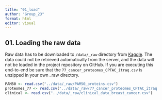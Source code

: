 ```yaml
---
title: "01_load"
author: "Group_23"
format: html
editor: visual
---
```


## 01. Loading the raw data

Raw data has to be downloaded to `/data/_raw` directory from [Kaggle](https://www.kaggle.com/datasets/piotrgrabo/breastcancerproteomes/data/). The data could not be retrieved automatically from the server, and the data will not be loaded in the project repository on GitHub. If you are executing this end-to-end be sure that the `77_cancer_proteomes_CPTAC_itraq.csv` is unzipped in your own \_raw directory.

```r
PAM50 <- read.csv("../data/_raw/PAM50_proteins.csv")
proteomes_77 <- read.csv("../data/_raw/77_cancer_proteomes_CPTAC_itraq.csv")
clinical <- read.csv("../data/_raw/clinical_data_breast_cancer.csv")
```
